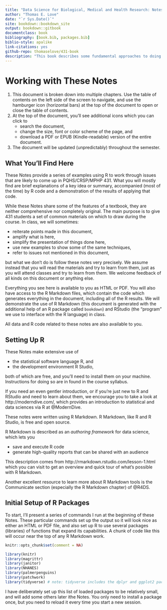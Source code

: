 ```yaml
--- 
title: "Data Science for Biological, Medical and Health Research: Notes for PQHS/CRSP/MPHP 431"
author: "Thomas E. Love"
date: "`r Sys.Date()`"
site: bookdown::bookdown_site
output: bookdown::gitbook
documentclass: book
bibliography: [book.bib, packages.bib]
biblio-style: apalike
link-citations: yes
github-repo: thomaselove/431-book
description: "This book describes some fundamental approaches to doing biostatistical and data science in research."
---
```


# Working with These Notes {-}

1. This document is broken down into multiple chapters. Use the table of contents on the left side of the screen to navigate, and use the hamburger icon (horizontal bars) at the top of the document to open or close the table of contents.
2. At the top of the document, you'll see additional icons which you can click to
    - search the document,
    - change the size, font or color scheme of the page, and
    - download a PDF or EPUB (Kindle-readable) version of the entire document.
3. The document will be updated (unpredictably) throughout the semester.

## What You'll Find Here {-}

These Notes provide a series of examples using R to work through issues that are likely to come up in PQHS/CRSP/MPHP 431. What you will mostly find are brief explanations of a key idea or summary, accompanied (most of the time) by R code and a demonstration of the results of applying that code. 

While these Notes share some of the features of a textbook, they are neither comprehensive nor completely original. The main purpose is to give 431 students a set of common materials on which to draw during the course. In class, we will sometimes:

- reiterate points made in this document, 
- amplify what is here,
- simplify the presentation of things done here,
- use new examples to show some of the same techniques,
- refer to issues not mentioned in this document,

but what we don't do is follow these notes very precisely. We assume instead that you will read the materials and try to learn from them, just as you will attend classes and try to learn from them. We welcome feedback of all kinds on this document or anything else.

Everything you see here is available to you as HTML or PDF. You will also have access to the R Markdown files, which contain the code which generates everything in the document, including all of the R results. We will demonstrate the use of R Markdown (this document is generated with the additional help of an R package called `bookdown`) and RStudio (the "program" we use to interface with the R language) in class. 

All data and R code related to these notes are also available to you.

## Setting Up R {-}

These Notes make extensive use of 

- the statistical software language R, and
- the development environment R Studio,

both of which are free, and you'll need to install them on your machine. Instructions for doing so are in found in the course syllabus.

If you need an even gentler introduction, or if you're just new to R and RStudio and need to learn about them, we encourage you to take a look at http://moderndive.com/, which provides an introduction to statistical and data sciences via R at @ModernDive.

These notes were written using R Markdown. R Markdown, like R and R Studio, is free and open source.

R Markdown is described as an *authoring framework* for data science, which lets you

- save and execute R code
- generate high-quality reports that can be shared with an audience

This description comes from http://rmarkdown.rstudio.com/lesson-1.html which you can visit to get an overview and quick tour of what's possible with R Markdown.

Another excellent resource to learn more about R Markdown tools is the Communicate section (especially the R Markdown chapter) of @R4DS.

## Initial Setup of R Packages {-}

To start, I'll present a series of commands I run at the beginning of these Notes. These particular commands set up the output so it will look nice as either an HTML or PDF file, and also set up R to use several packages (libraries) of functions that expand its capabilities. A chunk of code like this will occur near the top of any R Markdown work.

```r
knitr::opts_chunk$set(comment = NA)

library(knitr)
library(magrittr)
library(janitor)
library(NHANES)
library(palmerpenguins)
library(patchwork)
library(tidyverse) # note: tidyverse includes the dplyr and ggplot2 packages
```

I have deliberately set up this list of loaded packages to be relatively small, and will add some others later ithe Notes. You only need to install a package once, but you need to reload it every time you start a new session.

